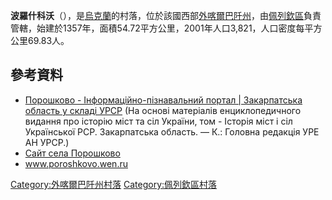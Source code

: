 {{coord|48|39|59|N|22|45|5|E|scale:100000|display=title}}

'''波羅什科沃'''（{{lang-uk|Порошково}}），是[[烏克蘭|烏克蘭]]的村落，位於該國西部[[外喀爾巴阡州|外喀爾巴阡州]]，由[[佩列欽區|佩列欽區]]負責管轄，始建於1357年，面積54.72平方公里，2001年人口3,821，人口密度每平方公里69.83人。

==參考資料==
* [https://web.archive.org/web/20130313133804/http://imsu-zakarpattja.com/mista-i-sela-zakarpatskoi-oblasti/perechenskyj-rajon/poroshkove.html Порошково - Інформаційно-пізнавальний портал | Закарпатська область у складі УРСР] (На основі матеріалів енциклопедичного видання про історію міст та сіл України, том - Історія міст і сіл Української РСР. Закарпатська область. — К.: Головна редакція УРЕ АН УРСР.)
* [https://web.archive.org/web/20151120143312/http://poroshkovo.ru/ Сайт села Порошково]
* [https://web.archive.org/web/20110107233810/http://poroshkovo.wen.ru/ www.poroshkovo.wen.ru]

{{DEFAULTSORT:Порошково}}

[[Category:外喀爾巴阡州村落|Category:外喀爾巴阡州村落]]
[[Category:佩列欽區村落|Category:佩列欽區村落]]


{{Zakarpattia-geo-stub}}